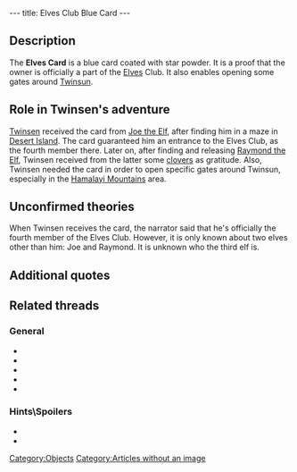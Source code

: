 ---
title: Elves Club Blue Card
---

{{Quote|
Quote=The Elves Club Blue Card. This card is coated with star powder and will allow you to open the doors with blue locks.|
Character=Official description}}

==Description==
The '''Elves Card''' is a blue card coated with star powder. It is a proof that the owner is officially a part of the [[Elves]] Club. It also enables opening some gates around [[Twinsun]].

==Role in Twinsen's adventure==
[[Twinsen]] received the card from [[Joe the Elf]], after finding him in a maze in [[Desert Island]]. The card guaranteed him an entrance to the Elves Club, as the fourth member there. Later on, after finding and releasing [[Raymond the Elf]], Twinsen received from the latter some [[clovers]] as gratitude. Also, Twinsen needed the card in order to open specific gates around Twinsun, especially in the [[Hamalayi Mountains]] area.

==Unconfirmed theories==
When Twinsen receives the card, the narrator said that he's officially the fourth member of the Elves Club. However, it is only known about two elves other than him: Joe and Raymond. It is unknown who the third elf is.

==Additional quotes==
{{Quote|
Quote=With this card you are the fourth member of the Elves club. Anyway, its your own business!|
Character=When Twisnen received the card}}
{{Quote|
Quote=You seem to be nice enough, I dub thee an honorary elf. Here's your card. It entitles you to a present.|
Character=Joe the Elf}}
{{Quote|
Quote=And if you have a membership card you can show me, I've something else for you.|
Character=Raymond the Elf}}

==Related threads==
===General===
* {{thread|id=10848|title=Third member of the elves club...}}
* {{thread|id=5900|title=Blue card mystery}}
* {{thread|id=2821|title=Three general questions and a "Have you done this yet. . . "}}
* {{thread|id=445|title=about the funny things...}}
* {{thread|id=11515|title=No blue card on LBA HELP!!!!}}

===Hints\Spoilers===
* {{thread|id=443|title=IMPORTANT! Q ABOUT THE ELVES}}
* {{thread|id=4946|title=Problem with blue card in LBA....}}

[[Category:Objects]]
[[Category:Articles without an image]]